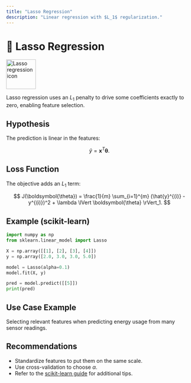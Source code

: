 ```yaml
---
title: "Lasso Regression"
description: "Linear regression with $L_1$ regularization."
---
```


# 🎯 Lasso Regression

<img src="../../images/supervised/lasso-regression.svg" alt="Lasso regression icon" width="80" />

Lasso regression uses an $L_1$ penalty to drive some coefficients exactly to zero, enabling feature selection.

## Hypothesis

The prediction is linear in the features:

$$
\hat{y} = \mathbf{x}^T \boldsymbol{\theta}.
$$

## Loss Function

The objective adds an $L_1$ term:

$$
J(\boldsymbol{\theta}) = \frac{1}{m} \sum_{i=1}^{m} (\hat{y}^{(i)} - y^{(i)})^2 + \lambda \lVert \boldsymbol{\theta} \rVert_1.
$$

## Example (scikit-learn)

```python
import numpy as np
from sklearn.linear_model import Lasso

X = np.array([[1], [2], [3], [4]])
y = np.array([2.0, 3.0, 3.0, 5.0])

model = Lasso(alpha=0.1)
model.fit(X, y)

pred = model.predict([[5]])
print(pred)
```

## Use Case Example

Selecting relevant features when predicting energy usage from many sensor readings.

## Recommendations

- Standardize features to put them on the same scale.
- Use cross-validation to choose $\alpha$.
- Refer to the [scikit-learn guide](https://scikit-learn.org/stable/modules/linear_model.html#lasso) for additional tips.
